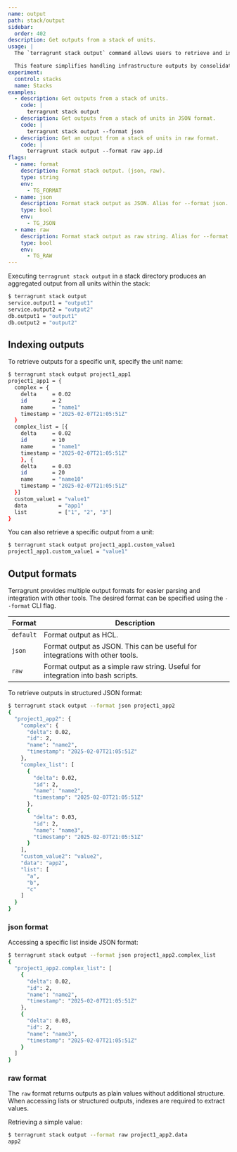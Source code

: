 ```yaml
---
name: output
path: stack/output
sidebar:
  order: 402
description: Get outputs from a stack of units.
usage: |
  The `terragrunt stack output` command allows users to retrieve and interact with outputs from multiple units within a Terragrunt stack.

  This feature simplifies handling infrastructure outputs by consolidating them into a single view.
experiment:
  control: stacks
  name: Stacks
examples:
  - description: Get outputs from a stack of units.
    code: |
      terragrunt stack output
  - description: Get outputs from a stack of units in JSON format.
    code: |
      terragrunt stack output --format json
  - description: Get an output from a stack of units in raw format.
    code: |
      terragrunt stack output --format raw app.id
flags:
  - name: format
    description: Format stack output. (json, raw).
    type: string
    env:
      - TG_FORMAT
  - name: json
    description: Format stack output as JSON. Alias for --format json.
    type: bool
    env:
      - TG_JSON
  - name: raw
    description: Format stack output as raw string. Alias for --format raw.
    type: bool
    env:
      - TG_RAW
---
```


Executing `terragrunt stack output` in a stack directory produces an aggregated output from all units within the stack:

```bash
$ terragrunt stack output
service.output1 = "output1"
service.output2 = "output2"
db.output1 = "output1"
db.output2 = "output2"
```

## Indexing outputs

To retrieve outputs for a specific unit, specify the unit name:

```bash
$ terragrunt stack output project1_app1
project1_app1 = {
  complex = {
    delta     = 0.02
    id        = 2
    name      = "name1"
    timestamp = "2025-02-07T21:05:51Z"
  }
  complex_list = [{
    delta     = 0.02
    id        = 10
    name      = "name1"
    timestamp = "2025-02-07T21:05:51Z"
    }, {
    delta     = 0.03
    id        = 20
    name      = "name10"
    timestamp = "2025-02-07T21:05:51Z"
  }]
  custom_value1 = "value1"
  data          = "app1"
  list          = ["1", "2", "3"]
}
```

You can also retrieve a specific output from a unit:

```bash
$ terragrunt stack output project1_app1.custom_value1
project1_app1.custom_value1 = "value1"
```

## Output formats

Terragrunt provides multiple output formats for easier parsing and integration with other tools. The desired format can be specified using the `--format` CLI flag.

| Format    | Description                                                                     |
|-----------|---------------------------------------------------------------------------------|
| `default` | Format output as HCL.                                                           |
| `json`    | Format output as JSON. This can be useful for integrations with other tools.    |
| `raw`     | Format output as a simple raw string. Useful for integration into bash scripts. |

To retrieve outputs in structured JSON format:

```bash
$ terragrunt stack output --format json project1_app2
{
  "project1_app2": {
    "complex": {
      "delta": 0.02,
      "id": 2,
      "name": "name2",
      "timestamp": "2025-02-07T21:05:51Z"
    },
    "complex_list": [
      {
        "delta": 0.02,
        "id": 2,
        "name": "name2",
        "timestamp": "2025-02-07T21:05:51Z"
      },
      {
        "delta": 0.03,
        "id": 2,
        "name": "name3",
        "timestamp": "2025-02-07T21:05:51Z"
      }
    ],
    "custom_value2": "value2",
    "data": "app2",
    "list": [
      "a",
      "b",
      "c"
    ]
  }
}
```

### json format

Accessing a specific list inside JSON format:

```bash
$ terragrunt stack output --format json project1_app2.complex_list
{
  "project1_app2.complex_list": [
    {
      "delta": 0.02,
      "id": 2,
      "name": "name2",
      "timestamp": "2025-02-07T21:05:51Z"
    },
    {
      "delta": 0.03,
      "id": 2,
      "name": "name3",
      "timestamp": "2025-02-07T21:05:51Z"
    }
  ]
}
```

### raw format

The `raw` format returns outputs as plain values without additional structure. When accessing lists or structured outputs, indexes are required to extract values.

Retrieving a simple value:

```bash
$ terragrunt stack output --format raw project1_app2.data
app2
```
